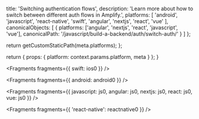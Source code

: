 
  title: 'Switching authentication flows',
  description:
    'Learn more about how to switch between different auth flows in Amplify.',
  platforms: [
    'android',
    'javascript',
    'react-native',
    'swift',
    'angular',
    'nextjs',
    'react',
    'vue'
  ],
  canonicalObjects: [
    {
      platforms: ['angular', 'nextjs', 'react', 'javascript', 'vue'],
      canonicalPath: '/javascript/build-a-backend/auth/switch-auth/'
    }
  ]
};

  return getCustomStaticPath(meta.platforms);
};

  return {
    props: {
      platform: context.params.platform,
      meta
    }
  };
}


<Fragments fragments={{ swift: ios0 }} />


<Fragments fragments={{ android: android0 }} />


<Fragments
  fragments={{
    javascript: js0,
    angular: js0,
    nextjs: js0,
    react: js0,
    vue: js0
  }}
/>


<Fragments fragments={{ 'react-native': reactnative0 }} />
